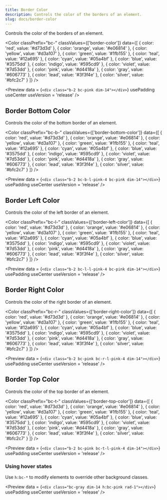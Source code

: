 ```yaml
---
title: Border Color
description: Controls the color of the borders of an element.
slug: docs/border-color
---
```


Controls the color of the borders of an element.

<Color 
  classPrefix="bc-" 
  classValues={['border-color']} 
  data={[
    { color: 'red', value: '#d73d3d' },
    { color: 'orange', value: '#e06814' },
    { color: 'yellow', value: '#d3a107' },
    { color: 'green', value: '#1fb155' },
    { color: 'teal', value: '#12a695' },
    { color: 'cyan', value: '#05a4bf' },
    { color: 'blue', value: '#3575dd' },
    { color: 'indigo', value: '#595cd9' },
    { color: 'violet', value: '#7d53dd' },
    { color: 'pink', value: '#d4418a' },
    { color: 'gray', value: '#606773' },
    { color: 'lead', value: '#3f3f4e' },
    { color: 'silver', value: '#bfc2c7' }
  ]}
/>

<Preview
  data = {`<div class="b-2 bc-pink dim-14"></div>`}
  usePadding
  useCenter
  useVersion = 'release'
/>

## Border Bottom Color

Controls the color of the bottom border of an element.

<Color 
  classPrefix="bc-b-" 
  classValues={['border-bottom-color']} 
  data={[
    { color: 'red', value: '#d73d3d' },
    { color: 'orange', value: '#e06814' },
    { color: 'yellow', value: '#d3a107' },
    { color: 'green', value: '#1fb155' },
    { color: 'teal', value: '#12a695' },
    { color: 'cyan', value: '#05a4bf' },
    { color: 'blue', value: '#3575dd' },
    { color: 'indigo', value: '#595cd9' },
    { color: 'violet', value: '#7d53dd' },
    { color: 'pink', value: '#d4418a' },
    { color: 'gray', value: '#606773' },
    { color: 'lead', value: '#3f3f4e' },
    { color: 'silver', value: '#bfc2c7' }
  ]}
/>

<Preview
  data = {`<div class="b-2 bc-b-l-pink-4 bc-pink dim-14"></div>`}
  usePadding
  useCenter
  useVersion = 'release'
/>

## Border Left Color

Controls the color of the left border of an element.

<Color 
  classPrefix="bc-l-" 
  classValues={['border-left-color']} 
  data={[
    { color: 'red', value: '#d73d3d' },
    { color: 'orange', value: '#e06814' },
    { color: 'yellow', value: '#d3a107' },
    { color: 'green', value: '#1fb155' },
    { color: 'teal', value: '#12a695' },
    { color: 'cyan', value: '#05a4bf' },
    { color: 'blue', value: '#3575dd' },
    { color: 'indigo', value: '#595cd9' },
    { color: 'violet', value: '#7d53dd' },
    { color: 'pink', value: '#d4418a' },
    { color: 'gray', value: '#606773' },
    { color: 'lead', value: '#3f3f4e' },
    { color: 'silver', value: '#bfc2c7' }
  ]}
/>

<Preview
  data = {`<div class="b-2 bc-l-l-pink-4 bc-pink dim-14"></div>`}
  usePadding
  useCenter
  useVersion = 'release'
/>

## Border Right Color

Controls the color of the right border of an element.

<Color 
  classPrefix="bc-r-" 
  classValues={['border-right-color']} 
  data={[
    { color: 'red', value: '#d73d3d' },
    { color: 'orange', value: '#e06814' },
    { color: 'yellow', value: '#d3a107' },
    { color: 'green', value: '#1fb155' },
    { color: 'teal', value: '#12a695' },
    { color: 'cyan', value: '#05a4bf' },
    { color: 'blue', value: '#3575dd' },
    { color: 'indigo', value: '#595cd9' },
    { color: 'violet', value: '#7d53dd' },
    { color: 'pink', value: '#d4418a' },
    { color: 'gray', value: '#606773' },
    { color: 'lead', value: '#3f3f4e' },
    { color: 'silver', value: '#bfc2c7' }
  ]}
/>

<Preview
  data = {`<div class="b-2 bc-pink bc-r-l-pink-4 dim-14"></div>`}
  usePadding
  useCenter
  useVersion = 'release'
/>

## Border Top Color

Controls the color of the top border of an element.

<Color 
  classPrefix="bc-t-" 
  classValues={['border-top-color']} 
  data={[
    { color: 'red', value: '#d73d3d' },
    { color: 'orange', value: '#e06814' },
    { color: 'yellow', value: '#d3a107' },
    { color: 'green', value: '#1fb155' },
    { color: 'teal', value: '#12a695' },
    { color: 'cyan', value: '#05a4bf' },
    { color: 'blue', value: '#3575dd' },
    { color: 'indigo', value: '#595cd9' },
    { color: 'violet', value: '#7d53dd' },
    { color: 'pink', value: '#d4418a' },
    { color: 'gray', value: '#606773' },
    { color: 'lead', value: '#3f3f4e' },
    { color: 'silver', value: '#bfc2c7' }
  ]}
/>

<Preview
  data = {`<div class="b-2 bc-pink bc-t-l-pink-4 dim-14"></div>`}
  usePadding
  useCenter
  useVersion = 'release'
/>

### Using hover states

Use `h:bc-*` to modify elements to override other background classes.

<Preview
  data = {`<div class="bc-gray dim-14 h:bc-pink rad-1"></div>`}
  usePadding
  useCenter
  useVersion = 'release'
/>